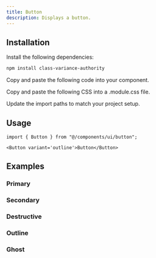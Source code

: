 ```yaml
---
title: Button
description: Displays a button.
---
```


<ComponentPreview name='button-demo' />

## Installation

<Steps>

<Step>Install the following dependencies:</Step>

```bash
npm install class-variance-authority
```

<Step>Copy and paste the following code into your component.</Step>

<ComponentSource type='code' />

<Step>Copy and paste the following CSS into a .module.css file.</Step>

<ComponentSource type='styles' />

<Step>Update the import paths to match your project setup.</Step>

</Steps>

## Usage

```tsx
import { Button } from "@/components/ui/button";
```

```tsx
<Button variant='outline'>Button</Button>
```

## Examples

### Primary

<ComponentPreview name='button-demo' />

### Secondary

<ComponentPreview name='button-secondary' />

### Destructive

<ComponentPreview name='button-destructive' />

### Outline

<ComponentPreview name='button-outline' />

### Ghost

<ComponentPreview name='button-ghost' />
